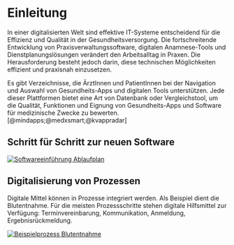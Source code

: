 # Einleitung

In einer digitalisierten Welt sind effektive IT-Systeme entscheidend für die Effizienz und Qualität in der Gesundheitsversorgung. Die fortschreitende Entwicklung von Praxisverwaltungssoftware, digitalen Anamnese-Tools und Dienstplanungslösungen verändert den Arbeitsalltag in Praxen. Die Herausforderung besteht jedoch darin, diese technischen Möglichkeiten effizient und praxisnah einzusetzen. 

Es gibt Verzeichnisse, die ÄrztInnen und PatientInnen bei der Navigation und Auswahl von Gesundheits-Apps und digitalen Tools unterstützen. Jede dieser Plattformen bietet eine Art von Datenbank oder Vergleichstool, um die Qualität, Funktionen und Eignung von Gesundheits-Apps und Software für medizinische Zwecke zu bewerten. [@mindapps;@medxsmart;@kvappradar]

## Schritt für Schritt zur neuen Software

[![Softwareeinführung Ablaufplan](https://mermaid.ink/img/pako:eNp9U81u2zAMfhVBh56SIP7JXPswIKk7oIcABRL0MHkHxqZtLbJs0DK2NMiz7EV264tVdtPWCYbpIFDkJ_L7KOrI0zpDHvFc1b_SEsiwbZxoZlfb7QqCpmQPGYKwG_54C_Rr6YgVZkB5CxrUoUWWdZSW-cvfklCPga5YA-1NXlOblp0uxjFP3FNrUCnrZyg1tuyR6p-4N40C3Z6hqLNEX3F6JGyAwMhai6eadkgozWX2lSOWeifRILEbFmNVj4OuWHVZgUOhq3ueiMGg7umaZ9CWeYZkMR-6_kXoQRsszoRG9ijvnWMDrQGlhojldC81ybS84n3nio0tPfTEFmZracAKlFbHGOWJLbamKcH2_oZ9Q8x2kO7_w3BLtqU5kng3RtliRzwhGYKCwc4KVxJf_ly8Y-yKpTJZ3xhWyYIkXr5z7ImN6cenp7xUykDRatu_T20jTv1Esen06_gZ3yIjxwAYtfJ89dMxAN7F8AmvkCqQmR3mY49NuCmxwoRH1swwh06ZhCf6ZKHQmXpz0CmPDHU44VR3RcmjHFRrT13T64wl2ELVh7cB_b2uL848OvLfPJp6rjtbzAMndMPFwvFDZ8IPPPLdcOYGgeffLua-6zued5rw5yGFMwsCZ_HFCW_nrh_4YeBNOGbS1LR--47Drzy9Am-RKto?type=png)](https://mermaid.live/edit#pako:eNp9U81u2zAMfhVBh56SIP7JXPswIKk7oIcABRL0MHkHxqZtLbJs0DK2NMiz7EV264tVdtPWCYbpIFDkJ_L7KOrI0zpDHvFc1b_SEsiwbZxoZlfb7QqCpmQPGYKwG_54C_Rr6YgVZkB5CxrUoUWWdZSW-cvfklCPga5YA-1NXlOblp0uxjFP3FNrUCnrZyg1tuyR6p-4N40C3Z6hqLNEX3F6JGyAwMhai6eadkgozWX2lSOWeifRILEbFmNVj4OuWHVZgUOhq3ueiMGg7umaZ9CWeYZkMR-6_kXoQRsszoRG9ijvnWMDrQGlhojldC81ybS84n3nio0tPfTEFmZracAKlFbHGOWJLbamKcH2_oZ9Q8x2kO7_w3BLtqU5kng3RtliRzwhGYKCwc4KVxJf_ly8Y-yKpTJZ3xhWyYIkXr5z7ImN6cenp7xUykDRatu_T20jTv1Esen06_gZ3yIjxwAYtfJ89dMxAN7F8AmvkCqQmR3mY49NuCmxwoRH1swwh06ZhCf6ZKHQmXpz0CmPDHU44VR3RcmjHFRrT13T64wl2ELVh7cB_b2uL848OvLfPJp6rjtbzAMndMPFwvFDZ8IPPPLdcOYGgeffLua-6zued5rw5yGFMwsCZ_HFCW_nrh_4YeBNOGbS1LR--47Drzy9Am-RKto)

## Digitalisierung von Prozessen

Digitale Mittel können in Prozesse integriert werden. Als Beispiel dient die Blutentnahme. Für die meisten Prozessschritte stehen digitale Hilfsmittel zur Verfügung: Terminvereinbarung, Kommunikation, Anmeldung, Ergebnisrückmeldung.

[![Beispielprozess Blutentnahme](https://mermaid.ink/img/pako:eNqFUsFu2zAM_RWBZyeInTiqdVvWSw8DgnXYgCIXxaJtNbJUSFTRNMif7NjP6C0_ViWBgxUbMp1Iiu896lE7qJ1CEPDoore4XVmWDmkyyJbevWIIbMQWJhJasrLr8dwRsCbtLLuzSm_kKQyExqA93zN2q5sGfUJpaZSWrR0LxkUqt5qkydgSfXBWms98P51nCnv2A32vL1zn7DnRabuWPtr2GhdjCwx0eCPdohWs_K_o0ssXHdYYYt0NFF87rDcjnfDzK0K_pKejxvTS85n5b-MY-xIbH5vrvH_iTi_49-DfD-_1pkejkiMD9PB7fXSLyAw2Ddhs0IMM-tQjtUqL3x2BK6AO04ggUqiwkdHQClZ2n1plJHe_tTUI8hEz8C62HYhGmpCy-KQk4W1asJf9pfok7YNz_QBJKYgdvIAYlbNiXE54XpRFzm8m-TSDLYiqGhecT3k1LXmRotk-g9cTQT7mPC_neXUzKWZ8VvF5Bqg0Of_t_HFP_3f_ASLy59c?type=png)](https://mermaid.live/edit#pako:eNqFUsFu2zAM_RWBZyeInTiqdVvWSw8DgnXYgCIXxaJtNbJUSFTRNMif7NjP6C0_ViWBgxUbMp1Iiu896lE7qJ1CEPDoore4XVmWDmkyyJbevWIIbMQWJhJasrLr8dwRsCbtLLuzSm_kKQyExqA93zN2q5sGfUJpaZSWrR0LxkUqt5qkydgSfXBWms98P51nCnv2A32vL1zn7DnRabuWPtr2GhdjCwx0eCPdohWs_K_o0ssXHdYYYt0NFF87rDcjnfDzK0K_pKejxvTS85n5b-MY-xIbH5vrvH_iTi_49-DfD-_1pkejkiMD9PB7fXSLyAw2Ddhs0IMM-tQjtUqL3x2BK6AO04ggUqiwkdHQClZ2n1plJHe_tTUI8hEz8C62HYhGmpCy-KQk4W1asJf9pfok7YNz_QBJKYgdvIAYlbNiXE54XpRFzm8m-TSDLYiqGhecT3k1LXmRotk-g9cTQT7mPC_neXUzKWZ8VvF5Bqg0Of_t_HFP_3f_ASLy59c)
